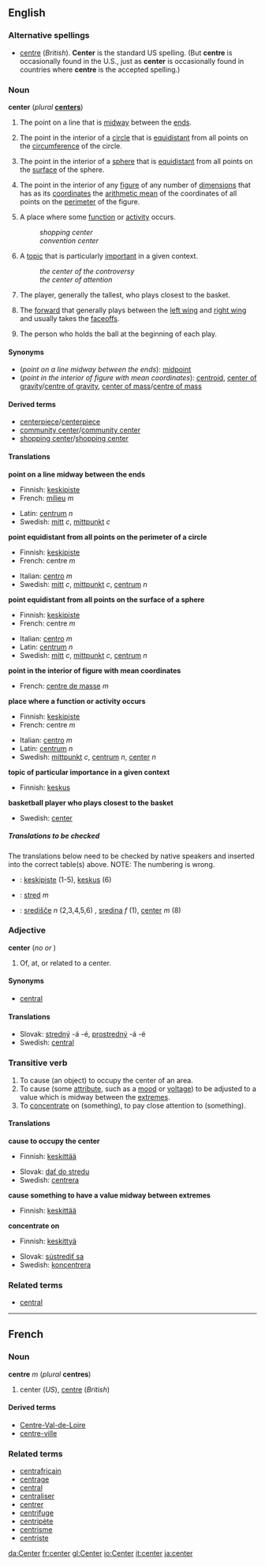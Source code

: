 {{See|centre}}

==English==

===Alternative spellings===
*[[centre]] (''British'').  '''Center''' is the standard US spelling.  (But '''centre''' is occasionally found in the U.S., just as '''center''' is occasionally found in countries where '''centre''' is the accepted spelling.)

===Noun===
'''center''' (''plural'' '''[[centers]]''')

#{{geometry}} The point on a line that is [[midway]] between the [[end]]s.
#{{geometry}} The point in the interior of a [[circle]] that is [[equidistant]] from all points on the [[circumference]] of the circle.
#{{geometry}} The point in the interior of a [[sphere]] that is [[equidistant]] from all points on the [[surface]] of the sphere.
#{{geometry}} The point in the interior of any [[figure]] of any number of [[dimension]]s that has as its [[coordinates]] the [[arithmetic mean]] of the coordinates of all points on the [[perimeter]] of the figure.
# A place where some [[function]] or [[activity]] occurs.
#:''shopping center''
#:''convention center''
# A [[topic]] that is particularly [[important]] in a given context.
#:''the center of the controversy''
#:''the center of attention''
#{{basketball}} The player, generally the tallest, who plays closest to the basket.
# {{Icehockey}} The [[forward]] that generally plays between the [[left wing]] and [[right wing]] and usually takes the [[faceoff]]s.
#{{fb}} The person who holds the ball at the beginning of each play.

====Synonyms====
*(''point on a line midway between the ends''): [[midpoint]]
*(''point in the interior of figure with mean coordinates''): [[centroid]], [[center of gravity]]/[[centre of gravity]], [[center of mass]]/[[centre of mass]]

====Derived terms====
*[[centerpiece]]/[[centerpiece]]
*[[community center]]/[[community center]]
*[[shopping center]]/[[shopping center]]

====Translations====

'''point on a line midway between the ends'''
{{top}}
*Finnish: [[keskipiste]]
*French: [[milieu]] ''m''
{{mid}}
*Latin: [[centrum]] ''n''
*Swedish: [[mitt]] ''c'', [[mittpunkt]] ''c''
{{bottom}}

'''point equidistant from all points on the perimeter of a circle'''
{{top}}
*Finnish: [[keskipiste]]
*French: centre ''m''
{{mid}}
*Italian: [[centro]] ''m''
*Swedish: [[mitt]] ''c'', [[mittpunkt]] ''c'', [[centrum]] ''n''
{{bottom}}

'''point equidistant from all points on the surface of a sphere'''
{{top}}
*Finnish: [[keskipiste]]
*French: centre ''m''
{{mid}}
*Italian: [[centro]] ''m''
*Latin: [[centrum]] ''n''
*Swedish: [[mitt]] ''c'', [[mittpunkt]] ''c'', [[centrum]] ''n''
{{bottom}}

'''point in the interior of figure with mean coordinates'''
{{top}}
*French: [[centre de masse]] ''m''
{{mid}}
{{bottom}}

'''place where a function or activity occurs'''
{{top}}
*Finnish: [[keskipiste]]
*French: centre ''m''
{{mid}}
*Italian: [[centro]] ''m''
*Latin: [[centrum]] ''n''
*Swedish: [[mittpunkt]] ''c'', [[centrum]] ''n'', [[center]] ''n''
{{bottom}}

'''topic of particular importance in a given context'''
{{top}}
*Finnish: [[keskus]]
{{mid}}
{{bottom}}

'''basketball player who plays closest to the basket'''
{{top}}
{{mid}}
*Swedish: [[center#Swedish|center]]
{{bottom}}

=====Translations to be checked=====
<!--Remove this section once all of the translations below have been moved into the tables above.-->
{{checktrans}}
The translations below need to be checked by native speakers and inserted into the correct table(s) above.  NOTE: The numbering is wrong.

*{{ttbc|Finnish}}: [[keskipiste]] (1-5), [[keskus]] (6)
*{{ttbc|Slovak}}: [[stred]] ''m''
*{{ttbc|Slovene}}: [[središče]] ''n'' (2,3,4,5,6) , [[sredina]] ''f'' (1), [[center]] ''m'' (8)

===Adjective===
'''center''' (''no {{compar}} or {{superl}}'')

#Of, at, or related to a center.

====Synonyms====
*[[central]]

====Translations====
*Slovak: [[stredný]] -á -é, [[prostredný]] -á -é
*Swedish: [[central#Swedish|central]]

===Transitive verb===
{{en-infl-reg-other-e|centr|e||}}

#To cause (an object) to occupy the center of an area.
#To cause (some [[attribute]], such as a [[mood]] or [[voltage]]) to be adjusted to a value which is midway between the [[extreme]]s.
#To [[concentrate]] on (something), to pay close attention to (something).

====Translations====

'''cause to occupy the center'''
{{top}}
*Finnish: [[keskittää]]
{{mid}}
*Slovak: [[dať do stredu]]
*Swedish: [[centrera]]
{{bottom}}

'''cause something to have a value midway between extremes'''
{{top}}
*Finnish: [[keskittää]]
{{mid}}
{{bottom}}

'''concentrate on'''
{{top}}
*Finnish: [[keskittyä]]
{{mid}}
*Slovak: [[sústrediť sa]]
*Swedish: [[koncentrera]]
{{bottom}}

===Related terms===
*[[central]]

----
==French==
===Noun===
'''centre''' ''m'' (''plural'' '''centres''')

# center (''US''), [[centre]] (''British'')

====Derived terms====
*[[Centre-Val-de-Loire]]
*[[centre-ville]]

===Related terms===
*[[centrafricain]]
*[[centrage]]
*[[central#French|central]]
*[[centraliser]]
*[[centrer]]
*[[centrifuge]]
*[[centripète]]
*[[centrisme]]
*[[centriste]]
[[da:Center]]
[[fr:center]]
[[gl:Center]]
[[io:Center]]
[[it:center]]
[[ja:center]]